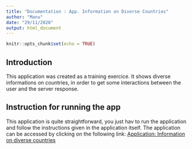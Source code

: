 ```yaml
---
title: "Documentation : App. Information on Diverse Countries"
author: "Manu"
date: "29/11/2020"
output: html_document
---
```


```r
knitr::opts_chunk$set(echo = TRUE)
```

## Introduction
This application was created as a training exercice. It shows diverse informations on countries, in order to get some interactions between the user and the server response.

## Instruction for running the app
This application is quite straightforward, you just hav to run the application and follow the instructions given in the application itself. The application can be accessed by clicking on the following link: [Application: Information on diverse countries](https://manuaccount.shinyapps.io/testDispo/)

